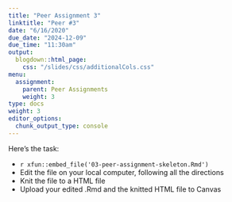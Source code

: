 ```yaml
---
title: "Peer Assignment 3"
linktitle: "Peer #3"
date: "6/16/2020"
due_date: "2024-12-09"
due_time: "11:30am"
output:
  blogdown::html_page:
    css: "/slides/css/additionalCols.css"
menu:
  assignment:
    parent: Peer Assignments
    weight: 3
type: docs
weight: 3
editor_options: 
  chunk_output_type: console
---
```


:::list
Here's the task:

- <i class="fas fa-file"></i> `r xfun::embed_file('03-peer-assignment-skeleton.Rmd')`
- Edit the file on your local computer, following all the directions
- Knit the file to a HTML file
- Upload your edited .Rmd and the knitted HTML file to Canvas
:::
